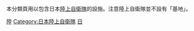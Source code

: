 本分類頁用以包含日本[[陸上自衛隊|陸上自衛隊]]的設施。注意陸上自衛隊並不設有「基地」。

[[Category:日本自衛隊基地|陸]]
[[Category:日本陸上自衛隊|Category:日本陸上自衛隊]]
[[Category:各國陸軍基地|日]]